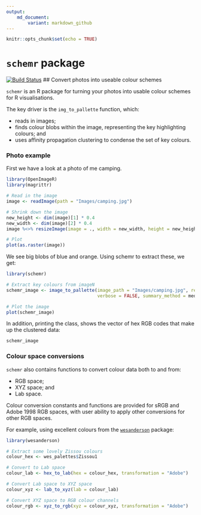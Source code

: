 ```yaml
---
output: 
    md_document:
        variant: markdown_github
---
```


```r
knitr::opts_chunk$set(echo = TRUE)
```

# `schemr` package
[![Build Status](https://travis-ci.org/stuart-morrison/schemr.svg?branch=master)](https://travis-ci.org/stuart-morrison/schemr)
## Convert photos into useable colour schemes

`schemr` is an R package for turning your photos into usable colour schemes for R visualisations.

The key driver is the `img_to_pallette` function, which:

- reads in images; 
- finds colour blobs within the image, representing the key highlighting colours; and
- uses affinity propagation clustering to condense the set of key colours.

### Photo example

First we have a look at a photo of me camping.
```r
library(OpenImageR)
library(magrittr)

# Read in the image
image <- readImage(path = "Images/camping.jpg")

# Shrink down the image
new_height <- dim(image)[1] * 0.4
new_width <- dim(image)[2] * 0.4
image %<>% resizeImage(image = ., width = new_width, height = new_height)

# Plot
plot(as.raster(image))

```

We see big blobs of blue and orange. Using schemr to extract these, we get:
```r
library(schemr)

# Extract key colours from imageN
schemr_image <- image_to_pallette(image_path = "Images/camping.jpg", resize_factor = 0.4,
                                  verbose = FALSE, summary_method = median)

# Plot the image
plot(schemr_image)

```

In addition, printing the class, shows the vector of hex RGB codes that make up the clustered data:

```r
schemr_image
```

### Colour space conversions

`schemr` also contains functions to convert colour data both to and from:

- RGB space; 
- XYZ space; and
- Lab space.

Colour conversion constants and functions are provided for sRGB and Adobe 1998 RGB spaces, with user ability to apply other conversions for other RGB spaces.

For example, using excellent colours from the [`wesanderson`](https://github.com/karthik/wesanderson) package:

```r
library(wesanderson)

# Extract some lovely Zissou colours
colour_hex <- wes_palettes$Zissou1

# Convert to Lab space
colour_lab <- hex_to_lab(hex = colour_hex, transformation = "Adobe")

# Convert Lab space to XYZ space
colour_xyz <- lab_to_xyz(lab = colour_lab)

# Convert XYZ space to RGB colour channels
colour_rgb <- xyz_to_rgb(xyz = colour_xyz, transformation = "Adobe")

```
